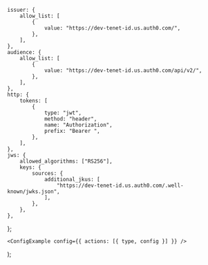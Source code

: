 
	issuer: {
		allow_list: [
			{
				value: "https://dev-tenet-id.us.auth0.com/",
			},
		],
	},
	audience: {
		allow_list: [
			{
				value: "https://dev-tenet-id.us.auth0.com/api/v2/",
			},
		],
	},
	http: {
		tokens: [
			{
				type: "jwt",
				method: "header",
				name: "Authorization",
				prefix: "Bearer ",
			},
		],
	},
	jws: {
		allowed_algorithms: ["RS256"],
		keys: {
			sources: {
				additional_jkus: [
					"https://dev-tenet-id.us.auth0.com/.well-known/jwks.json",
				],
			},
		},
	},
};

	<ConfigExample config={{ actions: [{ type, config }] }} />
);
